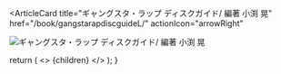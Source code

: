 <ArticleCard
  title="ギャングスタ・ラップ ディスクガイド/ 編著 小渕 晃"
  href="/book/gangstarapdiscguideL/"
  actionIcon="arrowRight"
>

![ギャングスタ・ラップ ディスクガイド/ 編著 小渕 晃](../../images/books/gangstarapdiscguide.jpg) 
</ArticleCard>

  return (
    <>
      {children}
    </>
  );
}